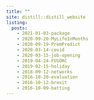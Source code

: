 ```yaml
---
title: ""
site: distill::distill_website
listing: 
  posts:
    - 2021-01-03-package
    - 2020-09-20-MyLifeInMonths
    - 2020-09-19-PremPredict
    - 2020-03-14-covid
    - 2020-03-15-job-opening
    - 2019-04-24-FUSORC
    - 2019-02-15-holiday
    - 2018-09-12-networks
    - 2016-10-20-evaluation
    - 2016-10-12-brexit
    - 2016-10-09-batting
---
```

